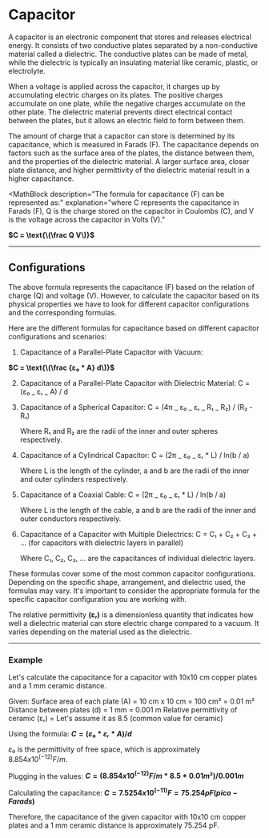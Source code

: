 
# Capacitor

A capacitor is an electronic component that stores and releases electrical energy. It consists of two conductive plates separated by a non-conductive material called a dielectric. The conductive plates can be made of metal, while the dielectric is typically an insulating material like ceramic, plastic, or electrolyte.

When a voltage is applied across the capacitor, it charges up by accumulating electric charges on its plates. The positive charges accumulate on one plate, while the negative charges accumulate on the other plate. The dielectric material prevents direct electrical contact between the plates, but it allows an electric field to form between them.

The amount of charge that a capacitor can store is determined by its capacitance, which is measured in Farads (F). The capacitance depends on factors such as the surface area of the plates, the distance between them, and the properties of the dielectric material. A larger surface area, closer plate distance, and higher permittivity of the dielectric material result in a higher capacitance.

<MathBlock
  description="The formula for capacitance (F) can be represented as:"
  explanation="where C represents the capacitance in Farads (F), Q is the charge stored on the capacitor in Coulombs (C), and V is the voltage across the capacitor in Volts (V)."
>
  **$C = \text{\(\frac Q V\)}$**
</MathBlock>

---

## Configurations

The above formula represents the capacitance (F) based on the relation of charge (Q) and voltage (V). However, to calculate the capacitor based on its physical properties we have to look for different capacitor configurations and the corresponding formulas.

Here are the different formulas for capacitance based on different capacitor configurations and scenarios:

1. Capacitance of a Parallel-Plate Capacitor with Vacuum:

<MathBlock>**$C = \text{\(\frac {ε₀ * A} d\)}$**</MathBlock>

2. Capacitance of a Parallel-Plate Capacitor with Dielectric Material:
   C = (ε₀ _ εᵣ _ A) / d

3. Capacitance of a Spherical Capacitor:
   C = (4π _ ε₀ _ εᵣ _ R₁ _ R₂) / (R₂ - R₁)

   Where R₁ and R₂ are the radii of the inner and outer spheres respectively.

4. Capacitance of a Cylindrical Capacitor:
   C = (2π _ ε₀ _ εᵣ \* L) / ln(b / a)

   Where L is the length of the cylinder, a and b are the radii of the inner and outer cylinders respectively.

5. Capacitance of a Coaxial Cable:
   C = (2π _ ε₀ _ εᵣ \* L) / ln(b / a)

   Where L is the length of the cable, a and b are the radii of the inner and outer conductors respectively.

6. Capacitance of a Capacitor with Multiple Dielectrics:
   C = C₁ + C₂ + C₃ + ... (for capacitors with dielectric layers in parallel)

   Where C₁, C₂, C₃, ... are the capacitances of individual dielectric layers.

These formulas cover some of the most common capacitor configurations. Depending on the specific shape, arrangement, and dielectric used, the formulas may vary. It's important to consider the appropriate formula for the specific capacitor configuration you are working with.

The relative permittivity **(εᵣ)** is a dimensionless quantity that indicates how well a dielectric material can store electric charge compared to a vacuum. It varies depending on the material used as the dielectric.

---

### Example

Let's calculate the capacitance for a capacitor with 10x10 cm copper plates and a 1 mm ceramic distance.

Given:
Surface area of each plate (A) = 10 cm x 10 cm = 100 cm² = 0.01 m²
Distance between plates (d) = 1 mm = 0.001 m
Relative permittivity of ceramic (εᵣ) = Let's assume it as 8.5 (common value for ceramic)

Using the formula:
**$C = (ε₀ * εᵣ * A) / d$**

$ε₀$ is the permittivity of free space, which is approximately $8.854 x 10^(-12) F/m$.

Plugging in the values:
**$C = (8.854 x 10^(-12) F/m * 8.5 * 0.01 m²) / 0.001 m$**

Calculating the capacitance:
**$C = 7.5254 x 10^(-11) F = 75.254 pF (pico-Farads)$**

Therefore, the capacitance of the given capacitor with 10x10 cm copper plates and a 1 mm ceramic distance is approximately 75.254 pF.
